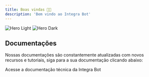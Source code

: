 ```yaml
---
title: Boas vindas 👋🏼
description: 'Bem vindo ao Integra Bot'
---
```


<img
  className="block dark:hidden"
  src="/images/hero-light.svg"
  alt="Hero Light"
/>
<img
  className="hidden dark:block"
  src="/images/hero-dark.svg"
  alt="Hero Dark"
/>

## Documentações

Nossas documentações são constantemente atualizadas com novos recursos e tutoriais, siga para a sua documentação clicando abaixo:

<CardGroup cols={1}>
  <Card
    title="Documentação técnica"
    icon="book-open"
    href="https://docs.integrabot.ai/quickstart"
  >
    Acesse a documentação técnica da Integra Bot
  </Card>
</CardGroup>

